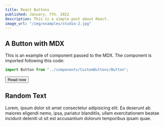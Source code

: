 ```yaml
---
title: React Buttons
published: January, 7th. 2022
description: This is a simple post about React.
image_url: "/img/examples/studio-2.jpg"
---
```



## A Button with MDX

This is an example of component passed to the MDX. The component is imported following this code:
```js
import Button from "../components/CustomButtons/Button";
```
<Button size="md" color="primary">Read now</Button>

## Random Text
Lorem, ipsum dolor sit amet consectetur adipisicing elit. Ea deserunt ab maiores eligendi nemo, ipsa,
pariatur blanditiis, ullam exercitationem beatae incidunt deleniti ut sit est accusantium dolorum temporibus ipsam quae.
